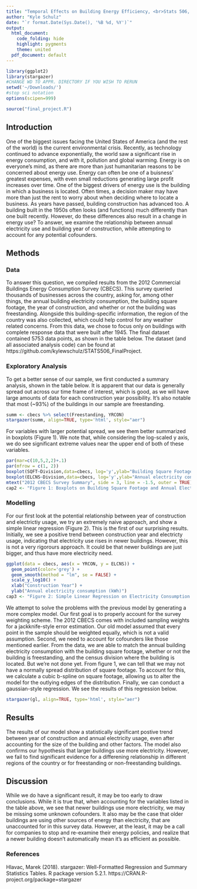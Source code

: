 ```yaml
---
title: "Temporal Effects on Building Energy Efficiency, <br>Stats 506, F20"
author: "Kyle Schulz"
date: "`r format.Date(Sys.Date(), '%B %d, %Y')`"
output:
  html_document:
    code_folding: hide
    highlight: pygments
    theme: united
  pdf_document: default
---
```


```r
library(ggplot2)
library(stargazer)
#CHANGE WD TO APPR. DIRECTORY IF YOU WISH TO RERUN
setwd('~/Downloads/')
#stop sci notation
options(scipen=999)
```

```r
source("final_project.R")
```

## Introduction 

One of the biggest issues facing the United States of America (and the rest of the world) is the current environmental crisis. Recently, as technology continued to advance exponentially, the world saw a significant rise in energy consumption, and with it, pollution and global warming. Energy is on everyone's mind, as there are more than just humanitarian reasons to be concerned about energy use. Energy can often be one of a buisness' greatest expenses, with even small reductions generating large profit increases over time. One of the biggest drivers of energy use is the building in which a business is located. Often times, a decision maker may have more than just the rent to worry about when deciding where to locate a business. As years have passed, building construction has advanced too. A building built in the 1950s often looks (and functions) much differently than one built recently. However, do these differences also result in a change in energy use? To answer, we examine the relationship between annual electricity use and building year of construction, while attempting to account for any potential cofounders.

## Methods

### Data 

To answer this question, we compiled results from the 2012 Commercial Buildings Energy Consumption Survey (CBECS). This survey queried thousands of businesses across the country, asking for, among other things, the annual building electricity consumption, the building square footage, the year of construction, and whether or not the building was freestanding. Alongside this building-specific information, the region of the country was also collected, which could help control for any weather related concerns. From this data, we chose to focus only on buildings with complete response data that were built after 1945. The final dataset contained 5753 data points, as shown in the table below. The dataset (and all associated analysis code) can be found at https://github.com/kylewschulz/STATS506_FinalProject.

### Exploratory Analysis

To get a better sense of our sample, we first conducted a summary analysis, shown in the table below. It is apparent that our data is generally spread out across our time frame of interest, which is good, as we will have large amounts of data for each construction year possibility. It's also notable that most (~93%) of the buildings in our sample are freestanding. 

```r
summ <- cbecs %>% select(Freestanding, YRCON)
stargazer(summ, align=TRUE, type='html', style="aer")
```

For variables with larger potential spread, we see them better summarized in boxplots (Figure 1). We note that, while considering the log-scaled y axis, we do see significant extreme values near the upper end of both of these variables. 

```r
par(mar=c(10,5,2,2)+.1)
par(mfrow = c(1, 2))
boxplot(SQFT~Division,data=cbecs, log='y',ylab="Building Square Footage", xlab="", las=3)
boxplot(ELCNS~Division,data=cbecs, log='y',ylab="Annual electricity consumption (kWh)", xlab="", las=3)
mtext("2012 CBECS Survey Summary", side = 3, line = -1.5, outer = TRUE)
cap2 <- "Figure 1: Boxplots on Building Square Footage and Annual Electricity Consumption (CBECS 2012)"
```

### Modelling 

For our first look at the potential relationship between year of construction and electrictiy usage, we try an extremely naive approach, and show a simple linear regression (Figure 2). This is the first of our surprising results. Initially, we see a positive trend between construction year and electricty usage, indicating that electricity use rises in newer buildings. However, this is not a very rigorours approach. It could be that newer buildings are just bigger, and thus have more electricity need. 


```r
ggplot(data = cbecs, aes(x = YRCON, y = ELCNS)) + 
  geom_point(color='grey') + 
  geom_smooth(method = "lm", se = FALSE) + 
  scale_y_log10() +
  xlab("Construction Year") +
  ylab("Annual electricity consumption (kWh)")
cap3 <- "Figure 2: Simple Linear Regression on Electricity Consumption Against Construction Year"
```

We attempt to solve the problems with the previous model by generating a more complex model. Our first goal is to properly account for the survey weighting scheme. The 2012 CBECS comes with included sampling weights for a jackknife-style error estimation. Our old model assumed that every point in the sample should be weighted equally, which is not a valid assumption. Second, we need to account for cofounders like those mentioned earlier. From the data, we are able to match the annual building electricity consumption with the building square footage, whether or not the building is freestanding, and the census division where the building is located. But we're not done yet. From figure 1, we can tell that we may not have a normally spread distribution of square footage. To account for this, we calculate a cubic b-spline on square footage, allowing us to alter the model for the outlying edges of the distribution. Finally, we can conduct a gaussian-style regression. We see the results of this regression below.

```r
stargazer(gl, align=TRUE, type='html', style="aer")
```

## Results

The results of our model show a statistically significant postive trend between year of construction and annual electricity usage, even after accounting for the size of the building and other factors. The model also confirms our hypothesis that larger buildings use more electricity. However, we fail to find significant evidence for a differening relationship in different regions of the country or for freestanding or non-freestanding buildings. 

## Discussion 

While we do have a significant result, it may be too early to draw conclusions. While it is true that, when accounting for the variables listed in the table above, we see that newer buildings use more electricity, we may be missing some unknown cofounders. It also may be the case that older buildings are using other sources of energy than electricity, that are unaccounted for in this survey data. However, at the least, it may be a call for companies to stop and re-examine their energy policies, and realize that a newer building doesn't automatically mean it's as efficient as possible. 

### References 
Hlavac, Marek (2018). stargazer: Well-Formatted Regression and Summary Statistics Tables. R package version 5.2.1. https://CRAN.R-project.org/package=stargazer